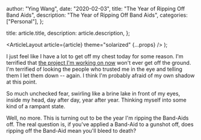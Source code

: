 
  author: "Ying Wang",
  date: "2020-02-03",
  title: "The Year of Ripping Off Band Aids",
  description: "The Year of Ripping Off Band Aids",
  categories: ["Personal"],
};

  title: article.title,
  description: article.description,
};

  <ArticleLayout article={article} theme="solarized" {...props} />
);

I just feel like I have a lot to get off my chest today for some reason. I'm
terrified that [the project I'm working on now](https://tinydevcrm.com) won't
ever get off the ground. I'm terrified of looking the people who trusted me in
the eye and telling them I let them down -- again. I think I'm probably afraid
of my own shadow at this point.

So much unchecked fear, swirling like a brine lake in front of my eyes, inside
my head, day after day, year after year. Thinking myself into some kind of a
rampant state.

Well, no more. This is turning out to be the year I'm ripping the Band-Aids off.
The real question is, if you've applied a Band-Aid to a gunshot off, does
ripping off the Band-Aid mean you'll bleed to death?
